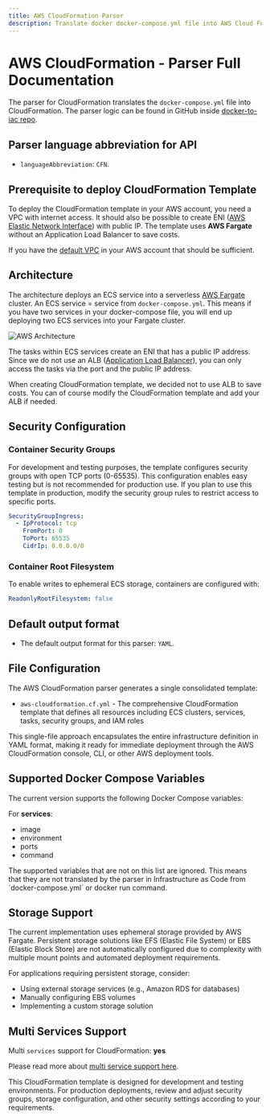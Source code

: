 ```yaml
---
title: AWS CloudFormation Parser
description: Translate docker docker-compose.yml file into AWS Cloud Formation with DeployStack
---
```


# AWS CloudFormation - Parser Full Documentation

The parser for CloudFormation translates the `docker-compose.yml` file into CloudFormation. The parser logic can be found in GitHub inside [docker-to-iac repo](https://github.com/deploystackio/docker-to-iac/blob/main/src/parsers/aws-cloudformation.ts).

## Parser language abbreviation for API

- `languageAbbreviation`: `CFN`.

## Prerequisite to deploy CloudFormation Template

To deploy the CloudFormation template in your AWS account, you need a VPC with internet access. It should also be possible to create ENI ([AWS Elastic Network Interface](https://docs.aws.amazon.com/AWSEC2/latest/UserGuide/using-eni.html)) with public IP. The template uses __AWS Fargate__ without an Application Load Balancer to save costs.

If you have the [default VPC](https://docs.aws.amazon.com/vpc/latest/userguide/default-vpc.html) in your AWS account that should be sufficient.

## Architecture

The architecture deploys an ECS service into a serverless [AWS Fargate](https://docs.aws.amazon.com/AmazonECS/latest/developerguide/AWS_Fargate.html) cluster. An ECS service = service from `docker-compose.yml`. This means if you have two services in your docker-compose file, you will end up deploying two ECS services into your Fargate cluster.

![AWS Architecture](../../assets/images/docker-to-iac/aws-fargate.drawio.png)

The tasks within ECS services create an ENI that has a public IP address. Since we do not use an ALB ([Application Load Balancer](https://docs.aws.amazon.com/elasticloadbalancing/latest/application/introduction.html)), you can only access the tasks via the port and the public IP address.

When creating CloudFormation template, we decided not to use ALB to save costs. You can of course modify the CloudFormation template and add your ALB if needed.

## Security Configuration

### Container Security Groups

For development and testing purposes, the template configures security groups with open TCP ports (0-65535). This configuration enables easy testing but is not recommended for production use. If you plan to use this template in production, modify the security group rules to restrict access to specific ports.

```yaml
SecurityGroupIngress:
  - IpProtocol: tcp
    FromPort: 0
    ToPort: 65535
    CidrIp: 0.0.0.0/0
```

### Container Root Filesystem

To enable writes to ephemeral ECS storage, containers are configured with:

```yaml
ReadonlyRootFilesystem: false
```

## Default output format

- The default output format for this parser: `YAML`.

## File Configuration

The AWS CloudFormation parser generates a single consolidated template:

- `aws-cloudformation.cf.yml` - The comprehensive CloudFormation template that defines all resources including ECS clusters, services, tasks, security groups, and IAM roles

This single-file approach encapsulates the entire infrastructure definition in YAML format, making it ready for immediate deployment through the AWS CloudFormation console, CLI, or other AWS deployment tools.

## Supported Docker Compose Variables

The current version supports the following Docker Compose variables:

For __services__:

- image
- environment
- ports
- command

<Callout>
The supported variables that are not on this list are ignored. This means that they are not translated by the parser in Infrastructure as Code from `docker-compose.yml` or docker run command.
</Callout>

## Storage Support

The current implementation uses ephemeral storage provided by AWS Fargate. Persistent storage solutions like EFS (Elastic File System) or EBS (Elastic Block Store) are not automatically configured due to complexity with multiple mount points and automated deployment requirements.

For applications requiring persistent storage, consider:

- Using external storage services (e.g., Amazon RDS for databases)
- Manually configuring EBS volumes
- Implementing a custom storage solution

## Multi Services Support

Multi `services` support for CloudFormation: __yes__

Please read more about [multi service support here](/docker-to-iac/multi-services-support).

<Callout type="warn">
This CloudFormation template is designed for development and testing environments. For production deployments, review and adjust security groups, storage configuration, and other security settings according to your requirements.
</Callout>
